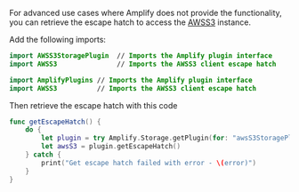 For advanced use cases where Amplify does not provide the functionality, you can retrieve the escape hatch to access the [AWSS3](https://aws-amplify.github.io/aws-sdk-ios/docs/reference/AWSS3/Classes/AWSS3.html) instance.

Add the following imports:


<BlockSwitcher>

<CodeBlock name="Swift Package Manager">

```swift
import AWSS3StoragePlugin  // Imports the Amplify plugin interface
import AWSS3               // Imports the AWSS3 client escape hatch
```

</CodeBlock>

<CodeBlock name="CocoaPods">

```swift
import AmplifyPlugins // Imports the Amplify plugin interface
import AWSS3          // Imports the AWSS3 client escape hatch
```

</CodeBlock>

</BlockSwitcher>


Then retrieve the escape hatch with this code

```swift
func getEscapeHatch() {
    do {
        let plugin = try Amplify.Storage.getPlugin(for: "awsS3StoragePlugin") as! AWSS3StoragePlugin
        let awsS3 = plugin.getEscapeHatch()
    } catch {
        print("Get escape hatch failed with error - \(error)")
    }
}
```